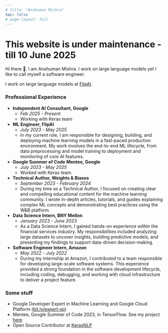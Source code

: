 ```yaml
---
# title: "Anshuman Mishra"
toc: false
# page-layout: full
---
```


# This website is under maintenance - till 10 June 2025
Hi there 👋. I am Anshuman Mishra. I work on large language models yet I like to call myself a software engineer.


<!-- <center>
<img src="assets/images/pic_5.jpeg" style="width: 350px; height: 350px; border-radius: 50%;" />
</center>
 -->


I work on large language models at [FlipAI](https://flip.ai).

### Professional Experience

* **Independent AI Consultant, Google**
    * *Feb 2025 - Present*
    * Working with Keras team

* **ML Engineer, FlipAI**
    * *July 2023 - May 2025*
    * In my current role, I am responsible for designing, building, and deploying machine learning models in a fast-paced production environment. My work involves the end-to-end ML lifecycle, from data preprocessing and model training to deployment and monitoring of core AI features.

* **Google Summer of Code Mentee, Google**
    * *July 2023 - May 2025*
    * Worked with Keras team.

* **Technical Author, Weights & Biases**
    * *September 2023 - February 2024*
    * During my time as a Technical Author, I focused on creating clear and compelling educational content for the machine learning community. I wrote in-depth articles, tutorials, and guides explaining complex ML concepts and demonstrating best practices using the W&B platform.

* **Data Science Intern, BNY Mellon**
    * *January 2023 - June 2023*
    * As a Data Science Intern, I gained hands-on experience within the financial services industry. My responsibilities included analyzing large datasets to uncover insights, building predictive models, and presenting my findings to support data-driven decision-making.

* **Software Engineer Intern, Amazon**
    * *May 2022 - July 2022*
    * During my internship at Amazon, I contributed to a team responsible for developing large-scale software systems. This experience provided a strong foundation in the software development lifecycle, including coding, debugging, and working with cloud infrastructure to deliver a project feature.



### Some stuff

* Google Developer Expert in Machine Learning and Google Cloud Platform ([bit.ly/expert-sp](https://bit.ly/expert-sp))
* Mentee, Google Summer of Code 2023, in TensorFlow. See my project [here](https://summerofcode.withgoogle.com/archive/2023/projects/X4GwVWLu)
* Open Source Contributor at [KerasNLP](https://github.com/keras-team/keras-nlp/)


